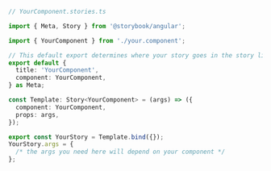 ```ts
// YourComponent.stories.ts

import { Meta, Story } from '@storybook/angular';

import { YourComponent } from './your.component';

// This default export determines where your story goes in the story list
export default {
  title: 'YourComponent',
  component: YourComponent,
} as Meta;

const Template: Story<YourComponent> = (args) => ({
  component: YourComponent,
  props: args,
});

export const YourStory = Template.bind({});
YourStory.args = {
  /* the args you need here will depend on your component */
};
```
